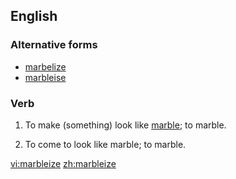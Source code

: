 ==English==

===Alternative forms===
*[[marbelize]]
*[[marbleise]]

===Verb===
{{en-verb|marbleiz|ing}}

# {{transitive}} To make (something) look like [[marble]]; to marble.
# {{intransitive}} To come to look like marble; to marble.

[[vi:marbleize]]
[[zh:marbleize]]